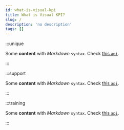 ```yaml
---
id: what-is-visual-kpi
title: What is Visual KPI?
slug: /
description: 'no description'
tags: []
---
```


:::unique 

Some **content** with _Markdown_ `syntax`. Check [this `api`](#).

:::

:::support 

Some **content** with _Markdown_ `syntax`. Check [this `api`](#).

:::

:::training 

Some **content** with _Markdown_ `syntax`. Check [this `api`](#).

:::
